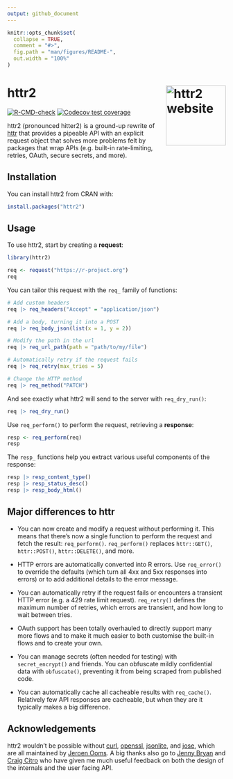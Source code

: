 ```yaml
---
output: github_document
---
```


<!-- README.md is generated from README.Rmd. Please edit that file -->

```r
knitr::opts_chunk$set(
  collapse = TRUE,
  comment = "#>",
  fig.path = "man/figures/README-",
  out.width = "100%"
)
```

# httr2 <a href="https://httr2.r-lib.org"><img src="man/figures/logo.png" align="right" height="138" alt="httr2 website" /></a>

<!-- badges: start -->

[![R-CMD-check](https://github.com/r-lib/httr2/actions/workflows/R-CMD-check.yaml/badge.svg)](https://github.com/r-lib/httr2/actions/workflows/R-CMD-check.yaml)
[![Codecov test coverage](https://codecov.io/gh/r-lib/httr2/branch/main/graph/badge.svg)](https://app.codecov.io/gh/r-lib/httr2?branch=main)
<!-- badges: end -->

httr2 (pronounced hitter2) is a ground-up rewrite of [httr](https://httr.r-lib.org) that provides a pipeable API with an explicit request object that solves more problems felt by packages that wrap APIs (e.g. built-in rate-limiting, retries, OAuth, secure secrets, and more).

## Installation

You can install httr2 from CRAN with:

``` r
install.packages("httr2")
```

## Usage

To use httr2, start by creating a **request**:

```r
library(httr2)

req <- request("https://r-project.org")
req
```

You can tailor this request with the `req_` family of functions:

```r
# Add custom headers
req |> req_headers("Accept" = "application/json")

# Add a body, turning it into a POST
req |> req_body_json(list(x = 1, y = 2))

# Modify the path in the url
req |> req_url_path(path = "path/to/my/file")

# Automatically retry if the request fails
req |> req_retry(max_tries = 5)

# Change the HTTP method
req |> req_method("PATCH")
```

And see exactly what httr2 will send to the server with `req_dry_run()`:

```r
req |> req_dry_run()
```

Use `req_perform()` to perform the request, retrieving a **response**:

```r
resp <- req_perform(req)
resp
```

The `resp_` functions help you extract various useful components of the response:

```r
resp |> resp_content_type()
resp |> resp_status_desc()
resp |> resp_body_html()
```

## Major differences to httr

-   You can now create and modify a request without performing it.
    This means that there's now a single function to perform the request and fetch the result: `req_perform()`.
    `req_perform()` replaces `httr::GET()`, `httr::POST()`, `httr::DELETE()`, and more.

-   HTTP errors are automatically converted into R errors.
    Use `req_error()` to override the defaults (which turn all 4xx and 5xx responses into errors) or to add additional details to the error message.

-   You can automatically retry if the request fails or encounters a transient HTTP error (e.g. a 429 rate limit request).
    `req_retry()` defines the maximum number of retries, which errors are transient, and how long to wait between tries.

-   OAuth support has been totally overhauled to directly support many more flows and to make it much easier to both customise the built-in flows and to create your own.

-   You can manage secrets (often needed for testing) with `secret_encrypt()` and friends.
    You can obfuscate mildly confidential data with `obfuscate()`, preventing it from being scraped from published code.

-   You can automatically cache all cacheable results with `req_cache()`.
    Relatively few API responses are cacheable, but when they are it typically makes a big difference.

## Acknowledgements

httr2 wouldn't be possible without [curl](https://cran.dev/curl/), [openssl](https://cran.dev/openssl/), [jsonlite](https://cran.dev/jsonlite/), and [jose](https://github.com/r-lib/jose/), which are all maintained by [Jeroen Ooms](https://github.com/jeroen).
A big thanks also go to [Jenny Bryan](https://jennybryan.org) and [Craig Citro](https://www.craigcitro.org) who have given me much useful feedback on both the design of the internals and the user facing API.
